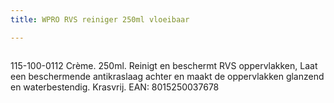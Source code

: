 ```yaml
---
title: WPRO RVS reiniger 250ml vloeibaar

---
```



<Image src={imageProduct} width={imageProduct.width} alt="" />


115-100-0112
Crème.
250ml.
Reinigt en beschermt RVS oppervlakken, Laat een beschermende antikraslaag achter en maakt de oppervlakken glanzend en waterbestendig. Krasvrij.
EAN: 8015250037678
